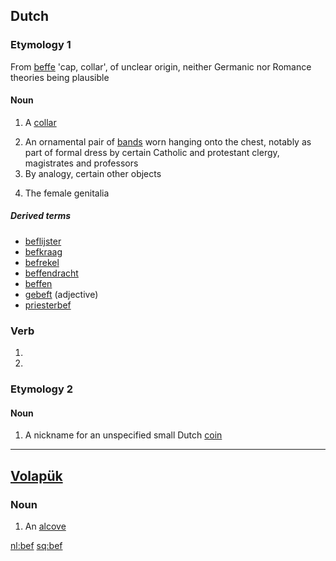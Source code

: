 {{also|BEF}}
==Dutch==

===Etymology 1===
From {{etyl|dum|nl}} [[beffe]] 'cap, collar', of unclear origin, neither Germanic nor Romance theories being plausible

====Noun====
{{nl-noun|beffen}}

# {{Archaic}} A [[collar]]
# An ornamental pair of [[band]]s worn hanging onto the chest, notably as part of formal dress by certain Catholic and protestant clergy, magistrates and professors
# By analogy, certain other objects
# {{slang}} The female genitalia

=====Derived terms=====
* [[beflijster]] {{m}}
* [[befkraag]]
* [[befrekel]] {{m}}
* [[beffendracht]]
* [[beffen]]
* [[gebeft]] (adjective)
* [[priesterbef]]

===Verb===
{{infl|nl}}

# {{nl-verb-form|p=1|n=sg|t=pres|m=ind|beffen}}
# {{nl-verb-form|m=imp|beffen}}

===Etymology 2===

====Noun====
{{nl-noun|beffen}}

# A nickname for an unspecified small Dutch [[coin]]

----

==[[Volapük]]==

===Noun===
{{infl|vo|noun}}

# An [[alcove]]

[[nl:bef]]
[[sq:bef]]